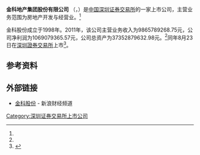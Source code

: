 {{Infobox Company 
| company_name     = 金科地产集团股份有限公司
| company_name_en  = JINKE PROPERTY GROUP CO.,LTD.
| company_logo     =
| company_type     = 上市公司<br>A股简称：'''金科股份'''（{{szse|000656}}）
| company_slogan   = 
| foundation       = 
| location         = 
| key_people       = 
| industry         = 房地产开发与经营业
| products         =
| revenue          = 1069079365.57元 （2011年）<ref name="ccer">CCER数据库 - 一般上市公司财务数据库</ref>
| operating_income =
| net_income       =9865789268.75元（2011年）<ref name="ccer"/>
| assets        = 37352879632.98元（2011年）<ref name="ccer"/>
| num_employees    = 
| parent           = 
| subsid           = 
| homepage         = 
| footnotes        = 
}}
'''金科地产集团股份有限公司''' （{{szse|000656}}，{{lang|en|JINKE PROPERTY GROUP CO.,LTD.}}）是[[中国|中国]][[深圳证券交易所|深圳证券交易所]]的一家上市公司，主营业务范围为房地产开发与经营业。<ref name="ccer"/>

金科股份成立于1998年。2011年，该公司主营业务收入为9865789268.75元，公司净利润为1069079365.57元，公司总资产为37352879632.98元。<ref name="ccer"/>同年8月23日在[[深圳證券交易所|深圳證券交易所]]上市<ref>{{cite news |title=金科歷程 |url=https://www.jinke.com/about/lc/#section1 |accessdate=2021-06-28 |archive-date=2022-03-16 |archive-url=https://web.archive.org/web/20220316012731/https://www.jinke.com/about/lc/#section1 |dead-url=no }}</ref>。

==参考资料==
{{reflist}}

==外部链接==
*[http://finance.sina.com.cn/realstock/company/sz000656/nc.shtml 金科股份] {{Wayback|url=http://finance.sina.com.cn/realstock/company/sz000656/nc.shtml |date=20130911194431 }} - 新浪财经频道

{{SZSECI}}
[[Category:深圳证券交易所上市公司|Category:深圳证券交易所上市公司]]
{{中国公司小作品}}